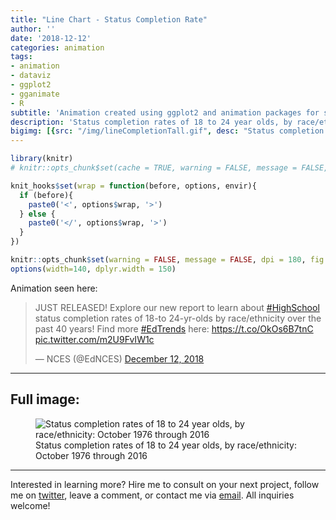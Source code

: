 ```yaml
---
title: "Line Chart - Status Completion Rate"
author: ''
date: '2018-12-12'
categories: animation
tags:
- animation
- dataviz
- ggplot2
- gganimate
- R
subtitle: 'Animation created using ggplot2 and animation packages for social media distribution'
description: 'Status completion rates of 18 to 24 year olds, by race/ethnicity: October 1976 through 2016'
bigimg: [{src: "/img/lineCompletionTall.gif", desc: "Status completion rates of 18 to 24 year olds, by race/ethnicity: October 1976 through 2016"}]
---
```


```r
library(knitr)
# knitr::opts_chunk$set(cache = TRUE, warning = FALSE, message = FALSE, dpi = 180, out.extra='class = "img-responsive"')

```

```r
knit_hooks$set(wrap = function(before, options, envir){
  if (before){
    paste0('<', options$wrap, '>')
  } else {
    paste0('</', options$wrap, '>')
  }
})

knitr::opts_chunk$set(warning = FALSE, message = FALSE, dpi = 180, fig.height = 5, fig.width = 7, fig.align = "center")
options(width=140, dplyr.width = 150)
```
  
Animation seen here: 

<blockquote class="twitter-tweet" data-lang="en"><p lang="en" dir="ltr">JUST RELEASED! Explore our new report to learn about <a href="https://twitter.com/hashtag/HighSchool?src=hash&amp;ref_src=twsrc%5Etfw">#HighSchool</a> status completion rates of 18-to 24-yr-olds by race/ethnicity over the past 40 years! Find more <a href="https://twitter.com/hashtag/EdTrends?src=hash&amp;ref_src=twsrc%5Etfw">#EdTrends</a> here: <a href="https://t.co/OkOs6B7tnC">https://t.co/OkOs6B7tnC</a> <a href="https://t.co/m2U9FvIW1c">pic.twitter.com/m2U9FvIW1c</a></p>&mdash; NCES (@EdNCES) <a href="https://twitter.com/EdNCES/status/1072919011774611456?ref_src=twsrc%5Etfw">December 12, 2018</a></blockquote>
<script async src="https://platform.twitter.com/widgets.js" charset="utf-8"></script>

 ***
  
## Full image:
  
![Status completion rates of 18 to 24 year olds, by race/ethnicity: October 1976 through 2016](/img/lineCompletionTall.gif)

 ***
 
Interested in learning more? Hire me to consult on your next project, follow me on [twitter](https://twitter.com/mikeleeco), leave a comment, or contact me via [email](mailto:mdlee12@gmail.com). All inquiries welcome!
  